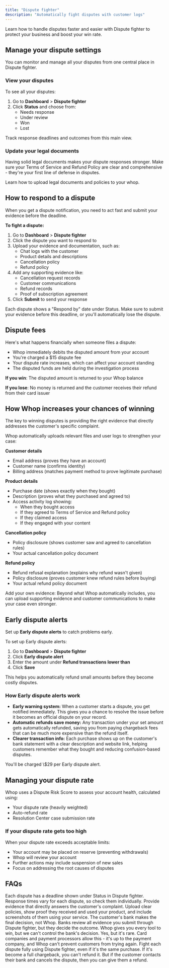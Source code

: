 ```yaml
---
title: "Dispute fighter"
description: "Automatically fight disputes with customer logs"
---
```


Learn how to handle disputes faster and easier with Dispute fighter to protect your business and boost your win rate.

## Manage your dispute settings

You can monitor and manage all your disputes from one central place in Dispute fighter.

### View your disputes

To see all your disputes:

1. Go to **Dashboard** \> **Dispute fighter**
2. Click **Status** and choose from:
   - Needs response
   - Under review
   - Won
   - Lost

Track response deadlines and outcomes from this main view.

### Update your legal documents

Having solid legal documents makes your dispute responses stronger. Make sure your Terms of Service and Refund Policy are clear and comprehensive - they're your first line of defense in disputes.

<Card title="Upload legal documents" icon="file-circle-check" href="/manage-your-whop/legal-documents">
  Learn how to upload legal documents and policies to your whop.
</Card>

## How to respond to a dispute

When you get a dispute notification, you need to act fast and submit your evidence before the deadline.

**To fight a dispute:**

1. Go to **Dashboard** \> **Dispute fighter**
2. Click the dispute you want to respond to
3. Upload your evidence and documentation, such as:
   - Chat logs with the customer
   - Product details and descriptions
   - Cancellation policy
   - Refund policy
4. Add any supporting evidence like:
   - Cancellation request records
   - Customer communications
   - Refund records
   - Proof of subscription agreement
5. Click **Submit** to send your response

<Warning>
  Each dispute shows a "Respond by" date under Status. Make sure to submit your evidence before this deadline, or you'll automatically lose the dispute.
</Warning>

## Dispute fees

Here's what happens financially when someone files a dispute:

- Whop immediately debits the disputed amount from your account
- You're charged a \$15 dispute fee
- Your dispute rate increases, which can affect your account standing
- The disputed funds are held during the investigation process

**If you win**: The disputed amount is returned to your Whop balance

**If you lose**: No money is returned and the customer receives their refund from their card issuer

## How Whop increases your chances of winning

The key to winning disputes is providing the right evidence that directly addresses the customer's specific complaint.

Whop automatically uploads relevant files and user logs to strengthen your case:

**Customer details**

- Email address (proves they have an account)
- Customer name (confirms identity)
- Billing address (matches payment method to prove legitimate purchase)

**Product details**

- Purchase date (shows exactly when they bought)
- Description (proves what they purchased and agreed to)
- Access activity log showing:
  - When they bought access
  - If they agreed to Terms of Service and Refund policy
  - If they claimed access
  - If they engaged with your content

**Cancellation policy**

- Policy disclosure (shows customer saw and agreed to cancellation rules)
- Your actual cancellation policy document

**Refund policy**

- Refund refusal explanation (explains why refund wasn't given)
- Policy disclosure (proves customer knew refund rules before buying)
- Your actual refund policy document

<Tip>
  Add your own evidence: Beyond what Whop automatically includes, you can upload supporting evidence and customer communications to make your case even stronger.
</Tip>

## Early dispute alerts

Set up **Early dispute alerts** to catch problems early.

To set up Early dispute alerts:

1. Go to **Dashboard** \> **Dispute fighter**
2. Click **Early dispute alert**
3. Enter the amount under **Refund transactions lower than**
4. Click **Save**

This helps you automatically refund small amounts before they become costly disputes.

### How Early dispute alerts work

- **Early warning system:** When a customer starts a dispute, you get notified immediately. This gives you a chance to resolve the issue before it becomes an official dispute on your record.
- **Automatic refunds save money:** Any transaction under your set amount gets automatically refunded, saving you from paying chargeback fees that can be much more expensive than the refund itself.
- **Clearer transaction info:** Each purchase shows up on the customer's bank statement with a clear description and website link, helping customers remember what they bought and reducing confusion-based disputes.

<Warning>
  You'll be charged \$29 per Early dispute alert.
</Warning>

## Managing your dispute rate

Whop uses a Dispute Risk Score to assess your account health, calculated using:

- Your dispute rate (heavily weighted)
- Auto-refund rate
- Resolution Center case submission rate

### If your dispute rate gets too high

When your dispute rate exceeds acceptable limits:

- Your account may be placed on reserve (preventing withdrawals)
- Whop will review your account
- Further actions may include suspension of new sales
- Focus on addressing the root causes of disputes

## FAQs

<AccordionGroup>
  <Accordion title="How long do I have to respond to a dispute?">
    Each dispute has a deadline shown under Status in Dispute fighter. Response times vary for each dispute, so check them individually.
  </Accordion>
  <Accordion title="How do I increase my chances of winning?">
    Provide evidence that directly answers the customer's complaint. Upload clear policies, show proof they received and used your product, and include screenshots of them using your service.
  </Accordion>
  <Accordion title="Why did I lose a dispute?">
    The customer's bank makes the final decision, not Whop. Banks review all evidence you submit through Dispute fighter, but they decide the outcome. Whop gives you every tool to win, but we can't control the bank's decision.
  </Accordion>
  <Accordion title="Can a customer dispute the same payment multiple times?">
    Yes, but it's rare. Card companies and payment processors allow this - it's up to the payment company, and Whop can't prevent customers from trying again. Fight each dispute fully using Dispute fighter, even if it's the same purchase.
  </Accordion>
  <Accordion title="Can I refund a disputed payment?">
    If it's become a full chargeback, you can't refund it. But if the customer contacts their bank and cancels the dispute, then you can give them a refund.
  </Accordion>
</AccordionGroup>